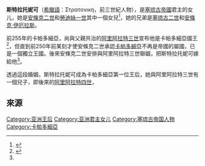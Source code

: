 '''斯特拉托妮可'''（[[希臘語|希臘語]]：Στρατoνικη，前三世紀人物），是[[塞琉古帝國|塞琉古帝國]]君主的女儿，她是[[安條克二世|安條克二世]]和[[勞迪絲一世|勞迪絲一世]]其中一個女兒<ref>{{Cite web |url=http://www.livius.org/so-st/stratonice/stratonice_iii.html |title=Stratonice III, ''Livius.org'' |access-date=2010-08-17 |archive-date=2015-07-07 |archive-url=https://web.archive.org/web/20150707111057/http://www.livius.org/so-st/stratonice/stratonice_iii.html |dead-url=no }}</ref>，她的兄弟是[[塞琉古二世|塞琉古二世]]和[[安條克·伊厄拉斯|安條克·伊厄拉斯]]。

前255年的卡帕多細亞，尚與父親共治的[[阿里阿拉特三世|阿里阿拉特三世]]宣布他是卡帕多細亞國王<ref name="Ariarathes3">{{Cite web |url=http://www.livius.org/ap-ark/ariarathes/ariarathes_iii.html |title=Ariarathes III, ''Livius.org'' |access-date=2010-08-17 |archive-date=2015-07-07 |archive-url=https://web.archive.org/web/20150707110646/http://www.livius.org/ap-ark/ariarathes/ariarathes_iii.html |dead-url=no }}</ref>，但直到前250年前某刻才使安條克二世承認[[卡帕多細亞|卡帕多細亞]]不再是帝國的屬國，已是一個獨立王國。後來安條克二世安排與阿里阿拉特三世聯姻，把斯特拉托妮可嫁給他<ref name="Ariarathes3"/>。

透過這段婚姻，斯特拉托妮可成為卡帕多細亞第一位王后，她與阿里阿拉特三世有一個兒子，即後來的[[阿里阿拉特四世|阿里阿拉特四世]]，

==來源==
{{Reflist|2}}

[[Category:亚洲王后|Category:亚洲王后]]
[[Category:亚洲君主女儿|Category:亚洲君主女儿]]
[[Category:塞琉古帝国人物|Category:塞琉古帝国人物]]
[[Category:卡帕多細亞|Category:卡帕多細亞]]